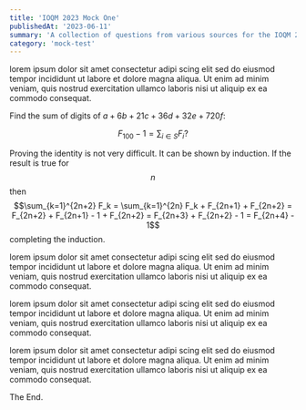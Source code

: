 ```yaml
---
title: 'IOQM 2023 Mock One'
publishedAt: '2023-06-11'
summary: 'A collection of questions from various sources for the IOQM 2023 Exam'
category: 'mock-test'
---
```


lorem ipsum dolor sit amet consectetur adipi scing elit sed do eiusmod tempor incididunt ut labore et dolore magna aliqua. Ut enim ad minim veniam, quis nostrud exercitation ullamco laboris nisi ut aliquip ex ea commodo consequat.

Find the sum of digits of $a+6 b+21 c+36 d+32 e+720 f$:

$$
F_{100}-1=\sum_{i \in S} F_i ?
$$

Proving the identity is not very difficult. It can be shown by induction. If the result is true for $$n$$ then $$\sum_{k=1}^{2n+2} F_k = \sum_{k=1}^{2n} F_k + F_{2n+1} + F_{2n+2} = F_{2n+2} + F_{2n+1} - 1 + F_{2n+2} = F_{2n+3} + F_{2n+2} - 1 = F_{2n+4} - 1$$ completing the induction.

lorem ipsum dolor sit amet consectetur adipi scing elit sed do eiusmod tempor incididunt ut labore et dolore magna aliqua. Ut enim ad minim veniam, quis nostrud exercitation ullamco laboris nisi ut aliquip ex ea commodo consequat.

lorem ipsum dolor sit amet consectetur adipi scing elit sed do eiusmod tempor incididunt ut labore et dolore magna aliqua. Ut enim ad minim veniam, quis nostrud exercitation ullamco laboris nisi ut aliquip ex ea commodo consequat.

lorem ipsum dolor sit amet consectetur adipi scing elit sed do eiusmod tempor incididunt ut labore et dolore magna aliqua. Ut enim ad minim veniam, quis nostrud exercitation ullamco laboris nisi ut aliquip ex ea commodo consequat.


The End.